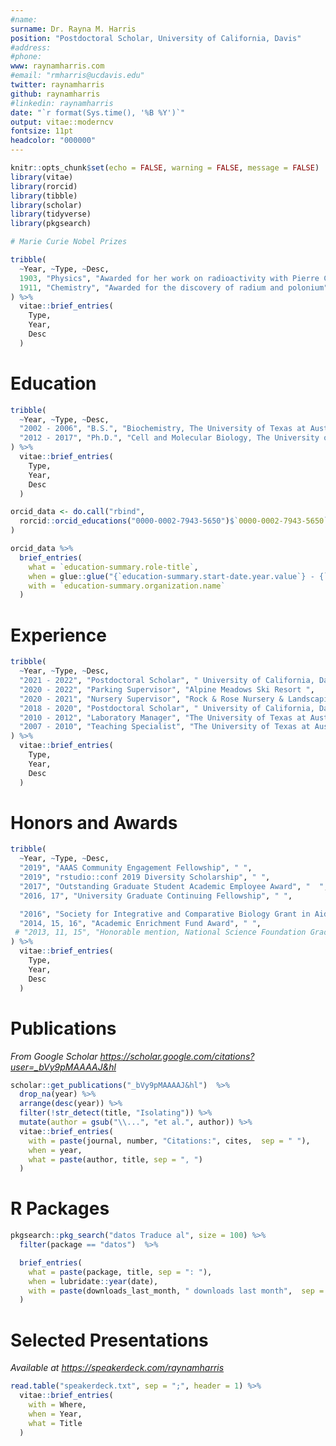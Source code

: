 ```yaml
---
#name:
surname: Dr. Rayna M. Harris
position: "Postdoctoral Scholar, University of California, Davis"
#address:  
#phone:  
www: raynamharris.com
#email: "rmharris@ucdavis.edu"
twitter: raynamharris
github: raynamharris
#linkedin: raynamharris
date: "`r format(Sys.time(), '%B %Y')`"
output: vitae::moderncv
fontsize: 11pt
headcolor: "000000"
---
```


```r
knitr::opts_chunk$set(echo = FALSE, warning = FALSE, message = FALSE)
library(vitae)
library(rorcid)
library(tibble)
library(scholar)
library(tidyverse)
library(pkgsearch)
```




```r

# Marie Curie Nobel Prizes

tribble(
  ~Year, ~Type, ~Desc,
  1903, "Physics", "Awarded for her work on radioactivity with Pierre Curie and Henri Becquerel",
  1911, "Chemistry", "Awarded for the discovery of radium and polonium"
) %>% 
  vitae::brief_entries(
    Type,
    Year, 
    Desc
  )
```


# Education

```r

tribble(
  ~Year, ~Type, ~Desc, 
  "2002 - 2006", "B.S.", "Biochemistry, The University of Texas at Austin", 
  "2012 - 2017", "Ph.D.", "Cell and Molecular Biology, The University of Texas at Austin"
) %>% 
  vitae::brief_entries(
    Type,
    Year, 
    Desc
  )

```

```r
orcid_data <- do.call("rbind",
  rorcid::orcid_educations("0000-0002-7943-5650")$`0000-0002-7943-5650`$`affiliation-group`$summaries
)

orcid_data %>%
  brief_entries(
    what = `education-summary.role-title`,
    when = glue::glue("{`education-summary.start-date.year.value`} - {`education-summary.end-date.year.value`}"),
    with = `education-summary.organization.name`
  )
```

# Experience

```r

tribble(
  ~Year, ~Type, ~Desc,
  "2021 - 2022", "Postdoctoral Scholar", " University of California, Davis",
  "2020 - 2022", "Parking Supervisor", "Alpine Meadows Ski Resort ",
  "2020 - 2021", "Nursery Supervisor", "Rock & Rose Nursery & Landscaping ",
  "2018 - 2020", "Postdoctoral Scholar", " University of California, Davis",
  "2010 - 2012", "Laboratory Manager", "The University of Texas at Austin",
  "2007 - 2010", "Teaching Specialist", "The University of Texas at Austin",
) %>% 
  vitae::brief_entries(
    Type,
    Year, 
    Desc
  )

```


# Honors and Awards

```r

tribble(
  ~Year, ~Type, ~Desc,
  "2019", "AAAS Community Engagement Fellowship", " ",
  "2019", "rstudio::conf 2019 Diversity Scholarship", " ",
  "2017", "Outstanding Graduate Student Academic Employee Award", "  ",
  "2016, 17", "University Graduate Continuing Fellowship", " ",

  "2016", "Society for Integrative and Comparative Biology Grant in Aid of Research", " ",
  "2014, 15, 16", "Academic Enrichment Fund Award", " ",
 # "2013, 11, 15", "Honorable mention, National Science Foundation Graduate Research Fellowship", " ",
) %>% 
  vitae::brief_entries(
    Type,
    Year, 
    Desc
  )

```



# Publications

_From Google Scholar <https://scholar.google.com/citations?user=_bVy9pMAAAAJ&hl>_  \


```r

scholar::get_publications("_bVy9pMAAAAJ&hl")  %>% 
  drop_na(year) %>%
  arrange(desc(year)) %>%
  filter(!str_detect(title, "Isolating")) %>%
  mutate(author = gsub("\\...", "et al.", author)) %>%
  vitae::brief_entries(
    with = paste(journal, number, "Citations:", cites,  sep = " "),
    when = year,
    what = paste(author, title, sep = ", ")
  )

```

# R Packages

```r

pkgsearch::pkg_search("datos Traduce al", size = 100) %>%
  filter(package == "datos")  %>%

  brief_entries(
    what = paste(package, title, sep = ": "),
    when = lubridate::year(date),
    with = paste(downloads_last_month, " downloads last month",  sep = ""),
  )


```

# Selected Presentations 

_Available at <https://speakerdeck.com/raynamharris>_  \


```r

read.table("speakerdeck.txt", sep = ";", header = 1) %>%
  vitae::brief_entries(
    with = Where,
    when = Year,
    what = Title
  )
```


